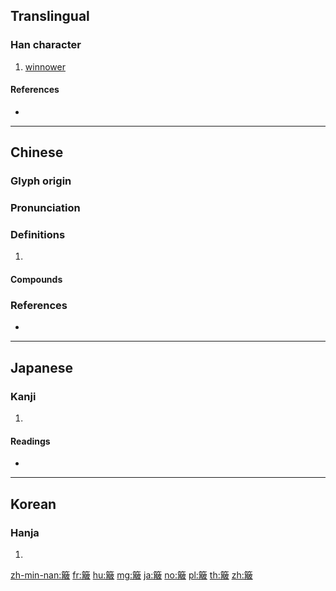 {{character info/new}}
==Translingual==

===Han character===
{{Han char|rn=118|rad=竹|as=13|sn=19|four=88847|canj=HTCE|ids=⿱⺮𤿺}}

# [[winnower]]

====References====
* {{Han ref|kx=0901.460|dkj=26609|dj=1327.080|hdz=53020.050|uh=7C38|ud=31800|bh=C3B0|bd=50096}}

----

==Chinese==
{{zh-forms}}

===Glyph origin===
{{Han etym}}

===Pronunciation===
{{zh-pron
|m=bò
|c=bo3,bo2
|h=pfs=pai/poi
|mn=poaⁿ
|mc=y
|oc=y
|cat=
}}

===Definitions===
{{zh-hanzi}}

# {{rfdef|zh}}

====Compounds====
{{zh-der|一瘸一簸|打簸箕|扯簸箕|攧脣簸嘴|簸箕陣|簸箕掌|簸弄|簸邏|簸箕甲|簸籮|簸錢|簸盪|顛簸不破|顛脣簸嘴|簸箕|顛簸|車簸箕|簸揚}}

===References===
* {{R:yue:mfccd}}

----

==Japanese==

===Kanji===
{{ja-kanji|grade=|rs=竹13}}

# {{defn|lang=ja|sort=竹13}}

====Readings====
* {{ja-readings|goon=[[は]] (ha)|kanon=[[は]] (ha)|kun=[[ひる]] (hiru)|nanori=}}

----

==Korean==

===Hanja===
{{ko-hanja|hangeul=파|eumhun=|rv=pa|mr=p'a|y=pha}}

# {{defn|lang=ko|sort=竹13}}

[[zh-min-nan:簸]]
[[fr:簸]]
[[hu:簸]]
[[mg:簸]]
[[ja:簸]]
[[no:簸]]
[[pl:簸]]
[[th:簸]]
[[zh:簸]]